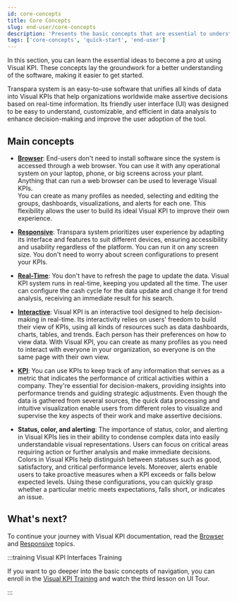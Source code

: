 ```yaml
---
id: core-concepts
title: Core Concepts
slug: end-user/core-concepts
description: 'Presents the basic concepts that are essential to understand the Transpara product.'
tags: ['core-concepts', 'quick-start', 'end-user']
---
```


In this section, you can learn the essential ideas to become a pro at using Visual KPI. These concepts lay the groundwork for a better understanding of the software, making it easier to get started.

Transpara system is an easy-to-use software that unifies all kinds of data into Visual KPIs that help organizations worldwide make assertive decisions based on real-time information. Its friendly user interface (UI) was designed to be easy to understand, customizable, and efficient in data analysis to enhance decision-making and improve the user adoption of the tool.

## Main concepts

- **[Browser](./core-concepts/browser)**: End-users don't need to install software since the system is accessed through a web browser. You can use it with any operational system on your laptop, phone, or big screens across your plant. Anything that can run a web browser can be used to leverage Visual KPIs.  
You can create as many profiles as needed, selecting and editing the groups, dashboards, visualizations, and alerts for each one. This flexibility allows the user to build its ideal Visual KPI to improve their own experience.

- **[Responsive](./core-concepts/responsive)**: Transpara system prioritizes user experience by adapting its interface and features to suit different devices, ensuring accessibility and usability regardless of the platform. You can run it on any screen size. You don't need to worry about screen configurations to present your KPIs.

- **[Real-Time](./core-concepts/real-time)**: You don't have to refresh the page to update the data. Visual KPI system runs in real-time, keeping you updated all the time. The user can configure the cash cycle for the data update and change it for trend analysis, receiving an immediate result for his search.

- **[Interactive](./core-concepts/interactive)**: Visual KPI is an interactive tool designed to help decision-making in real-time. Its interactivity relies on users' freedom to build their view of KPIs, using all kinds of resources such as data dashboards, charts, tables, and trends. Each person has their preferences on how to view data. With Visual KPI, you can create as many profiles as you need to interact with everyone in your organization, so everyone is on the same page with their own view.

- **[KPI](./core-concepts/kpi)**: You can use KPIs to keep track of any information that serves as a metric that indicates the performance of critical activities within a company. They're essential for decision-makers, providing insights into performance trends and guiding strategic adjustments. Even though the data is gathered from several sources, the quick data processing and intuitive visualization enable users from different roles to visualize and supervise the key aspects of their work and make assertive decisions.

- **Status, color, and alerting**: The importance of status, color, and alerting in Visual KPIs lies in their ability to condense complex data into easily understandable visual representations. Users can focus on critical areas requiring action or further analysis and make immediate decisions. Colors in Visual KPIs help distinguish between statuses such as good, satisfactory, and critical performance levels. Moreover, alerts enable users to take proactive measures when a KPI exceeds or falls below expected levels. Using these configurations, you can quickly grasp whether a particular metric meets expectations, falls short, or indicates an issue.

## What's next?

To continue your journey with Visual KPI documentation, read the [Browser](./core-concepts/browser) and [Responsive](./core-concepts/responsive) topics.

:::training Visual KPI Interfaces Training

If you want to go deeper into the basic concepts of navigation, you can enroll in the [Visual KPI Training](https://www.transpara.com/course/visual-kpi-end-user/) and watch the third lesson on UI Tour.

:::
